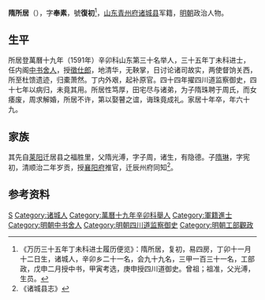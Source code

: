 '''隋所居'''（{{bd|1561年||1629年||}}），字'''奉素'''，號'''復初'''<ref>《万历三十五年丁未科进士履历便览》：隋所居，复初，易四房，丁卯十一月十二日生，诸城人，辛卯乡二十一名，会九十九名，三甲一百三十一名，工部政，戊申二月授中书，甲寅考选，庚申授四川道御史。曾祖；祖准，父光溥，生员。</ref>，[[山东|山东]][[青州府|青州府]][[诸城县|诸城县]]军籍，[[明朝|明朝]]政治人物。

== 生平 ==
所居登萬曆十九年（1591年）辛卯科山东第三十名举人，三十五年丁未科进士，任内阁[[中书舍人|中书舍人]]，授[[徵仕郎|徵仕郎]]，地清华，无鞅掌，日讨论诸司故实，两使督饷关西，所至杜馈遗迹，归橐萧然。丁内外艰，起补原官。四十四年擢四川道监察御史，四十七年以病归，未竟其用。所居性笃厚，田宅尽与诸弟，为子隋珠聘于周氏，而女痿废，周求解婚，所居不许，第以娶瞽之谊，诲珠竟成礼。家居十年卒，年六十九。

== 家族 ==
其先自[[莱阳|莱阳]]迁居县之福胜里，父隋光溥，字子周，诸生，有隐德。子[[隋琳|隋琳]]，字宪初，清顺治二年岁贡，授[[襄阳府|襄阳府]]推官，迁辰州府同知<ref>《诸城县志》</ref>。

==参考资料==
{{reflist}}

{{萬曆三十五年丁未科殿試金榜}}

{{Authority control}}

{{DEFAULTSORT:}}
[[Category:隋姓|S]]
[[Category:诸城人|Category:诸城人]]
[[Category:萬曆十九年辛卯科舉人|Category:萬曆十九年辛卯科舉人]]
[[Category:軍籍進士|Category:軍籍進士]]
[[Category:明朝中书舍人|Category:明朝中书舍人]]
[[Category:明朝四川道监察御史|Category:明朝四川道监察御史]]
[[Category:明朝工部觀政|Category:明朝工部觀政]]


{{明朝人物小作品}}